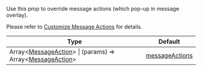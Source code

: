 Use this prop to override message actions (which pop-up in message overlay).

Please refer to [Customize Message Actions](/reactnative/guides/customize-message-actions) for details.

| Type | Default |
| - | - |
| Array<[MessageAction](/reactnative/object-types/message-action)> \| (params) => Array<[MessageAction](/reactnative/object-types/message-action)> | [messageActions](https://github.com/GetStream/stream-chat-react-native/blob/master/src/components/Message/utils/messageActions.ts) |

